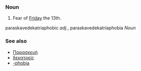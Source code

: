 ===Noun===

# Fear of [[Friday]] the 13th.

paraskavedekatriaphobic ''adj.'', paraskavedekatriaphobia ''Noun''

===See also===
* [[Παρασκευή]]
* [[δεκατρείς]]
* [[-phobia]]